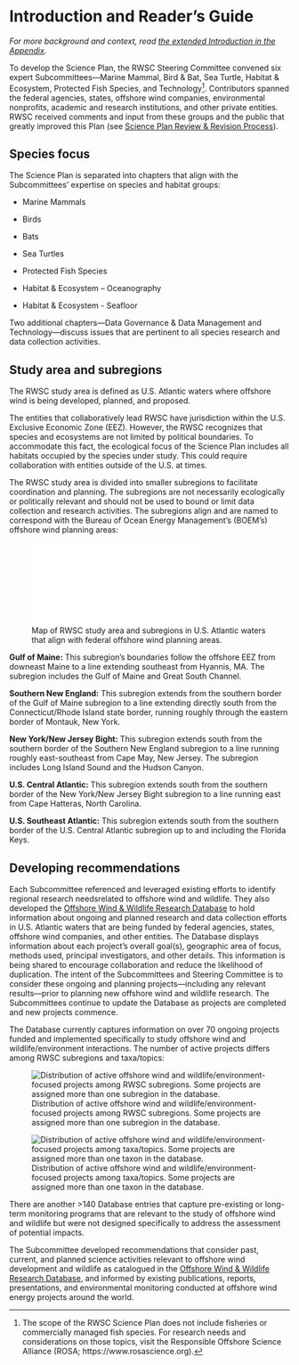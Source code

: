 # Introduction and Reader's Guide {#sec-intro}

*For more background and context, read [the extended Introduction in the Appendix](append-intro.qmd).*

To develop the Science Plan, the RWSC Steering Committee convened six expert Subcommittees---Marine Mammal, Bird & Bat, Sea Turtle, Habitat & Ecosystem, Protected Fish Species, and Technology[^intro-1].
Contributors spanned the federal agencies, states, offshore wind companies, environmental nonprofits, academic and research institutions, and other private entities.
RWSC received comments and input from these groups and the public that greatly improved this Plan (see [Science Plan Review & Revision Process](#_Science_Plan_Review)).

## Species focus {.unnumbered}

The Science Plan is separated into chapters that align with the Subcommittees' expertise on species and habitat groups:

-   Marine Mammals

-   Birds

-   Bats

-   Sea Turtles

-   Protected Fish Species

-   Habitat & Ecosystem -- Oceanography

-   Habitat & Ecosystem - Seafloor

Two additional chapters---Data Governance & Data Management and Technology---discuss issues that are pertinent to all species research and data collection activities.

## Study area and subregions {.unnumbered}

The RWSC study area is defined as U.S.
Atlantic waters where offshore wind is being developed, planned, and proposed.

The entities that collaboratively lead RWSC have jurisdiction within the U.S.
Exclusive Economic Zone (EEZ).
However, the RWSC recognizes that species and ecosystems are not limited by political boundaries.
To accommodate this fact, the ecological focus of the Science Plan includes all habitats occupied by the species under study.
This could require collaboration with entities outside of the U.S. at times.

The RWSC study area is divided into smaller subregions to facilitate coordination and planning.
The subregions are not necessarily ecologically or politically relevant and should not be used to bound or limit data collection and research activities.
The subregions align and are named to correspond with the Bureau of Ocean Energy Management's (BOEM's) offshore wind planning areas:

![Map of RWSC study area and subregions in U.S. Atlantic waters that align with federal offshore wind planning areas.](figures/subregions_map.pdf){fig-align="center"}

**Gulf of Maine:** This subregion's boundaries follow the offshore EEZ from downeast Maine to a line extending southeast from Hyannis, MA. The subregion includes the Gulf of Maine and Great South Channel.

**Southern New England:** This subregion extends from the southern border of the Gulf of Maine subregion to a line extending directly south from the Connecticut/Rhode Island state border, running roughly through the eastern border of Montauk, New York.

**New York/New Jersey Bight:** This subregion extends south from the southern border of the Southern New England subregion to a line running roughly east-southeast from Cape May, New Jersey.
The subregion includes Long Island Sound and the Hudson Canyon.

**U.S. Central Atlantic:** This subregion extends south from the southern border of the New York/New Jersey Bight subregion to a line running east from Cape Hatteras, North Carolina.

**U.S. Southeast Atlantic:** This subregion extends south from the southern border of the U.S.
Central Atlantic subregion up to and including the Florida Keys.

## Developing recommendations {.unnumbered}

Each Subcommittee referenced and leveraged existing efforts to identify regional research needsrelated to offshore wind and wildlife.
They also developed the [Offshore Wind & Wildlife Research Database](https://database.rwsc.org/) to hold information about ongoing and planned research and data collection efforts in U.S.
Atlantic waters that are being funded by federal agencies, states, offshore wind companies, and other entities.
The Database displays information about each project's overall goal(s), geographic area of focus, methods used, principal investigators, and other details.
This information is being shared to encourage collaboration and reduce the likelihood of duplication.
The intent of the Subcommittees and Steering Committee is to consider these ongoing and planning projects---including any relevant results---prior to planning new offshore wind and wildlife research.
The Subcommittees continue to update the Database as projects are completed and new projects commence.

The Database currently captures information on over 70 ongoing projects funded and implemented specifically to study offshore wind and wildlife/environment interactions.
The number of active projects differs among RWSC subregions and taxa/topics:

![Distribution of active offshore wind and wildlife/environment-focused projects among RWSC subregions. Some projects are assigned more than one subregion in the database.](figures/database_summary1.png){fig-align="center"}

![Distribution of active offshore wind and wildlife/environment-focused projects among taxa/topics. Some projects are assigned more than one taxon in the database.](figures/database_summary2.png){fig-align="center"}

There are another \>140 Database entries that capture pre-existing or long-term monitoring programs that are relevant to the study of offshore wind and wildlife but were not designed specifically to address the assessment of potential impacts.

The Subcommittee developed recommendations that consider past, current, and planned science activities relevant to offshore wind development and wildlife as catalogued in the [Offshore Wind & Wildlife Research Database](https://database.rwsc.org/), and informed by existing publications, reports, presentations, and environmental monitoring conducted at offshore wind energy projects around the world.

[^intro-1]: The scope of the RWSC Science Plan does not include fisheries or commercially managed fish species.
    For research needs and considerations on those topics, visit the Responsible Offshore Science Alliance (ROSA; https://www.rosascience.org).
